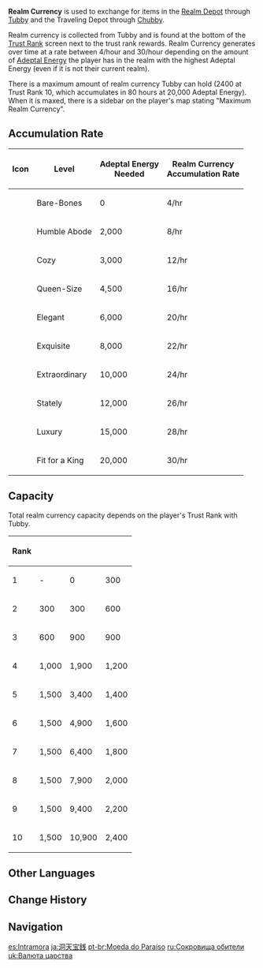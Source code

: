 {{Item Infobox
|id           = 000204
|image        = Item Realm Currency.png
|type         = Special Currencies
|quality      = 3
|description  = Currency of the realm. Used within the [[Serenitea Pot]] to exchange for various items.
|source1      = [[Tubby]]
}}
'''Realm Currency''' is used to exchange for items in the [[Serenitea Pot/Realm Depot|Realm Depot]] through [[Tubby]] and the Traveling Depot through [[Chubby]].

Realm currency is collected from Tubby and is found at the bottom of the [[Trust Rank]] screen next to the trust rank rewards. Realm Currency generates over time at a rate between 4/hour and 30/hour depending on the amount of [[Adeptal Energy]] the player has in the realm with the highest Adeptal Energy (even if it is not their current realm).

There is a maximum amount of realm currency Tubby can hold (2400 at Trust Rank 10, which accumulates in 80 hours at 20,000 Adeptal Energy). When it is maxed, there is a sidebar on the player's map stating "Maximum Realm Currency".

==Accumulation Rate==
{| class="wikitable tdl2" style="text-align:center;"
!Icon!!Level!!Adeptal Energy<br />Needed!!Realm Currency<br />Accumulation Rate
|-
|{{Icon|Adeptal Energy 1|30}}||Bare-Bones||0||4/hr
|-
|{{Icon|Adeptal Energy 2|30}}||Humble Abode||2,000||8/hr
|-
|{{Icon|Adeptal Energy 3|30}}||Cozy||3,000||12/hr
|-
|{{Icon|Adeptal Energy 4|30}}||Queen-Size||4,500||16/hr
|-
|{{Icon|Adeptal Energy 5|30}}||Elegant||6,000||20/hr
|-
|{{Icon|Adeptal Energy 6|30}}||Exquisite||8,000||22/hr
|-
|{{Icon|Adeptal Energy 7|30}}||Extraordinary||10,000||24/hr
|-
|{{Icon|Adeptal Energy 8|30}}||Stately||12,000||26/hr
|-
|{{Icon|Adeptal Energy 9|30}}||Luxury||15,000||28/hr
|-
|{{Icon|Adeptal Energy 10|30}}||Fit for a King||20,000||30/hr
|}

==Capacity==
Total realm currency capacity depends on the player's Trust Rank with Tubby.
{| class="wikitable" style="text-align: center"
!Rank!!{{Item|Trust|30|text=Required Trust}}!!{{Item|Trust|30|text=Total Trust}}!!{{Item|Realm Currency|30|text=Realm Currency<br />Capacity}}
|-
|1||-||0||300
|-
|2||300||300||600
|-
|3||600||900||900
|-
|4||1,000||1,900||1,200
|-
|5||1,500||3,400||1,400
|-
|6||1,500||4,900||1,600
|-
|7||1,500||6,400||1,800
|-
|8||1,500||7,900||2,000
|-
|9||1,500||9,400||2,200
|-
|10||1,500||10,900||2,400
|}

==Other Languages==
{{Other Languages
|en      = Realm Currency
|zhs     = 洞天宝钱
|zhs_rm  = Dòngtiān Bǎo Qián
|zht     = 洞天寶錢
|zht_rm  = Dòngtiān Bǎo Qián
|zh_tl   = 
|ja      = 洞天宝銭
|ja_rm   = Doutenhousen{{Assumed}}
|ja_tl   = Heaven-Grotto Treasure-Coin
|ja_note = Sino-Japanese reading of the Chinese name
|ko      = 선계 화폐
|ko_rm   = Seongye Hwapye
|ko_tl   = Adepti World Currency
|es      = Intramora
|es_tl   = Inner Mora
|fr      = Pièces du royaume
|fr_tl   = Realm Coins
|ru      = Сокровища обители
|ru_tl   = Abode Treasures
|th      = Realm Currency
|vi      = Tiền Động Tiên
|vi_tl   = 
|de      = Kannentaler
|de_tl   = Pot Dollar
|de_note = The word "Taler" is the etymological origin of the word "{{w|dollar}}".
|id      = Realm Currency
|pt      = Moeda do Paraíso
|pt_tl   = Currency of the Paradise
|pt_note = ''Moeda'' can mean both "coin" and "currency"
|tr      = Çaydanlık Parası
|tr_tl   = 
|it      = Moneta del regno
|it_tl   = Currency of the Realm
}}

==Change History==
{{Change History|1.5}}

==Navigation==
{{Precious Navbox|Currency}}

[[es:Intramora]]
[[ja:洞天宝銭]]
[[pt-br:Moeda do Paraíso]]
[[ru:Сокровища обители]]
[[uk:Валюта царства]]